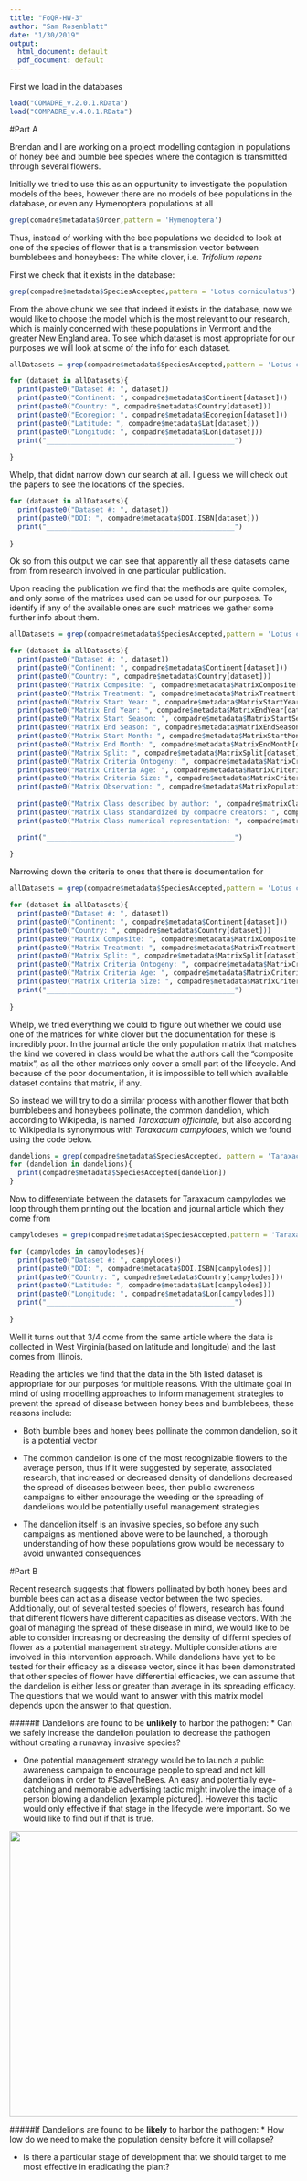 ```yaml
---
title: "FoQR-HW-3"
author: "Sam Rosenblatt"
date: "1/30/2019"
output:
  html_document: default
  pdf_document: default
---
```



First we load in the databases
```r
load("COMADRE_v.2.0.1.RData")
load("COMPADRE_v.4.0.1.RData")
```


#Part A

Brendan and I are working on a project modelling contagion in populations of honey bee and bumble bee species where the contagion is transmitted through several flowers. 

Initially we tried to use this as an oppurtunity to investigate the population models of the bees, however there are no models of bee populations in the database, or even any Hymenoptera populations at all

```r
grep(comadre$metadata$Order,pattern = 'Hymenoptera')
```




Thus, instead of working with the bee populations we decided to look at one of the species of flower that is a transmission vector between bumblebees and honeybees: The white clover, i.e. *Trifolium repens* 

First we check that it exists in the database:
```r
grep(compadre$metadata$SpeciesAccepted,pattern = 'Lotus corniculatus')
```

From the above chunk we see that indeed it exists in the database, now we would like to choose the model which is the most relevant to our research, which is mainly concerned with these populations in Vermont and the greater New England area. To see which dataset is most appropriate for our purposes we will look at some of the info for each dataset.

```r
allDatasets = grep(compadre$metadata$SpeciesAccepted,pattern = 'Lotus corniculatus')

for (dataset in allDatasets){
  print(paste0("Dataset #: ", dataset))
  print(paste0("Continent: ", compadre$metadata$Continent[dataset]))
  print(paste0("Country: ", compadre$metadata$Country[dataset]))
  print(paste0("Ecoregion: ", compadre$metadata$Ecoregion[dataset]))
  print(paste0("Latitude: ", compadre$metadata$Lat[dataset]))
  print(paste0("Longitude: ", compadre$metadata$Lon[dataset]))
  print("______________________________________________")
  
}

```

Whelp, that didnt narrow down our search at all. I guess we will check out the papers to see the locations of the species.

```r
for (dataset in allDatasets){
  print(paste0("Dataset #: ", dataset))
  print(paste0("DOI: ", compadre$metadata$DOI.ISBN[dataset]))
  print("______________________________________________")
  
}

```

Ok so from this output we can see that apparently all these datasets came from from research involved in one particular publication. 

Upon reading the publication we find that the methods are quite complex, and only some of the matrices used can be used for our purposes. To identify if any of the available ones are such matrices we gather some further info about them.


```r
allDatasets = grep(compadre$metadata$SpeciesAccepted,pattern = 'Lotus corniculatus')

for (dataset in allDatasets){
  print(paste0("Dataset #: ", dataset))
  print(paste0("Continent: ", compadre$metadata$Continent[dataset]))
  print(paste0("Country: ", compadre$metadata$Country[dataset]))
  print(paste0("Matrix Composite: ", compadre$metadata$MatrixComposite[dataset]))
  print(paste0("Matrix Treatment: ", compadre$metadata$MatrixTreatment[dataset]))
  print(paste0("Matrix Start Year: ", compadre$metadata$MatrixStartYear[dataset]))
  print(paste0("Matrix End Year: ", compadre$metadata$MatrixEndYear[dataset]))
  print(paste0("Matrix Start Season: ", compadre$metadata$MatrixStartSeason[dataset]))
  print(paste0("Matrix End Season: ", compadre$metadata$MatrixEndSeason[dataset]))
  print(paste0("Matrix Start Month: ", compadre$metadata$MatrixStartMonth[dataset]))
  print(paste0("Matrix End Month: ", compadre$metadata$MatrixEndMonth[dataset]))
  print(paste0("Matrix Split: ", compadre$metadata$MatrixSplit[dataset]))
  print(paste0("Matrix Criteria Ontogeny: ", compadre$metadata$MatrixCriteriaOntogeny[dataset]))
  print(paste0("Matrix Criteria Age: ", compadre$metadata$MatrixCriteriaAge[dataset]))
  print(paste0("Matrix Criteria Size: ", compadre$metadata$MatrixCriteriaSize[dataset]))
  print(paste0("Matrix Observation: ", compadre$metadata$MatrixPopulation[dataset]))
  
  print(paste0("Matrix Class described by author: ", compadre$matrixClass$MatrixClassAuthor[dataset]))
  print(paste0("Matrix Class standardized by compadre creators: ", compadre$matrixClass$MatrixClassOrganized[dataset]))
  print(paste0("Matrix Class numerical representation: ", compadre$matrixClass$MatrixClassNumber[dataset]))

  print("______________________________________________")
  
}

```

Narrowing down the criteria to ones that there is documentation for


```r
allDatasets = grep(compadre$metadata$SpeciesAccepted,pattern = 'Lotus corniculatus')

for (dataset in allDatasets){
  print(paste0("Dataset #: ", dataset))
  print(paste0("Continent: ", compadre$metadata$Continent[dataset]))
  print(paste0("Country: ", compadre$metadata$Country[dataset]))
  print(paste0("Matrix Composite: ", compadre$metadata$MatrixComposite[dataset]))
  print(paste0("Matrix Treatment: ", compadre$metadata$MatrixTreatment[dataset]))
  print(paste0("Matrix Split: ", compadre$metadata$MatrixSplit[dataset]))
  print(paste0("Matrix Criteria Ontogeny: ", compadre$metadata$MatrixCriteriaOntogeny[dataset]))
  print(paste0("Matrix Criteria Age: ", compadre$metadata$MatrixCriteriaAge[dataset]))
  print(paste0("Matrix Criteria Size: ", compadre$metadata$MatrixCriteriaSize[dataset]))
  print("______________________________________________")
  
}

```

Whelp, we tried everything we could to figure out whether we could use one of the matrices for white clover but the documentation for these is incredibly poor. In the journal article the only population matrix that matches the kind we covered in class would be what the authors call the "composite matrix", as all the other matrices only cover a small part of the lifecycle. And because of the poor documentation, it is impossible to tell which available dataset contains that matrix, if any. 

So instead we will try to do a similar process with another flower that both bumblebees and honeybees pollinate, the common dandelion, which according to Wikipedia, is named *Taraxacum officinale*, but also according to Wikipedia is synonymous with *Taraxacum campylodes*, which we found using the code below.

```r
dandelions = grep(compadre$metadata$SpeciesAccepted, pattern = 'Taraxacum')
for (dandelion in dandelions){
  print(compadre$metadata$SpeciesAccepted[dandelion])
}
```

Now to differentiate between the datasets for Taraxacum campylodes we loop through them printing out the location and journal article which they come from

```r
campylodeses = grep(compadre$metadata$SpeciesAccepted,pattern = 'Taraxacum campylodes')

for (campylodes in campylodeses){
  print(paste0("Dataset #: ", campylodes))
  print(paste0("DOI: ", compadre$metadata$DOI.ISBN[campylodes]))
  print(paste0("Country: ", compadre$metadata$Country[campylodes]))
  print(paste0("Latitude: ", compadre$metadata$Lat[campylodes]))
  print(paste0("Longitude: ", compadre$metadata$Lon[campylodes]))
  print("______________________________________________")
  
}

```

Well it turns out that 3/4 come from the same article where the data is collected in West Virginia(based on latitude and longitude) and the last comes from Illinois. 

Reading the articles we find that the data in the 5th listed dataset is appropriate for our purposes for multiple reasons. With the ultimate goal in mind of using modelling approaches to inform management strategies to prevent the spread of disease between honey bees and bumblebees, these reasons include:

* Both bumble bees and honey bees pollinate the common dandelion, so it is a potential vector

* The common dandelion is one of the most recognizable flowers to the average person, thus if it were suggested by seperate, associated research, that increased or decreased density of dandelions decreased the spread of diseases between bees, then public awareness campaigns to either encourage the weeding or the spreading of dandelions would be potentially useful management strategies

* The dandelion itself is an invasive species, so before any such campaigns as mentioned above were to be launched, a thorough understanding of how these populations grow would be necessary to avoid unwanted consequences


#Part B

Recent research suggests that flowers pollinated by both honey bees and bumble bees can act as a disease vector between the two species. Additionally, out of several tested species of flowers, research has found that different flowers have different capacities as disease vectors. With the goal of managing the spread of these disease in mind, we would like to be able to consider increasing or decreasing the density of differnt species of flower as a potential management strategy. Multiple considerations are involved in this intervention approach. While dandelions have yet to be tested for their efficacy as a disease vector, since it has been demonstrated that other species of flower have differential efficacies, we can assume that the dandelion is either less or greater than average in its spreading efficacy. The questions that we would want to answer with this matrix model depends upon the answer to that question.

#####If Dandelions are found to be __unlikely__ to harbor the pathogen:
* Can we safely increase the dandelion poulation to decrease the pathogen without creating a runaway invasive species?

* One potential management strategy would be to launch a public awareness campaign to encourage people to spread and not kill dandelions in order to \#SaveTheBees. An easy and potentially eye-catching and memorable advertising tactic might involve the image of a person blowing a dandelion [example pictured]. However this tactic would only effective if that stage in the lifecycle were important. So we would like to find out if that is true.


<p style="text-align:left;"><img src="dandelionPic.jpg"  width="680" height="500"></p>


#####If Dandelions are found to be __likely__ to harbor the pathogen:
* How low do we need to make the population density before it will collapse?

* Is there a particular stage of development that we should target to me most effective in eradicating the plant?

